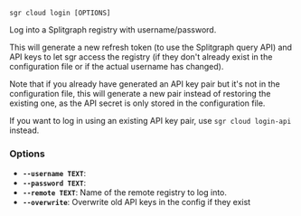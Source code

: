 
```sgr cloud login [OPTIONS] ```

Log into a Splitgraph registry with username/password.

This will generate a new refresh token (to use the Splitgraph query API)
and API keys to let sgr access the registry (if they don't already exist
in the configuration file or if the actual username has changed).

Note that if you already have generated an API key pair but it's not
in the configuration file, this will generate a new pair instead of
restoring the existing one, as the API secret is only stored in the configuration file.

If you want to log in using an existing API key pair, use `sgr cloud login-api` instead.

### Options

  * **`--username TEXT`**: 
  * **`--password TEXT`**: 
  * **`--remote TEXT`**: Name of the remote registry to log into.
  * **`--overwrite`**: Overwrite old API keys in the config if they exist
